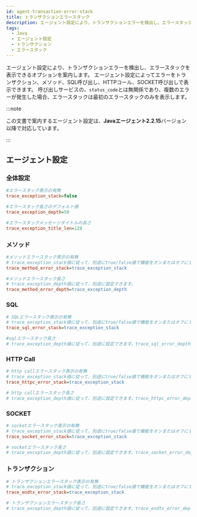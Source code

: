 ```yaml
---
id: agent-transaction-error-stack
title: トランザクションエラースタック
description: エージェント設定により、トランザクションエラーを検出し、エラースタックを表示できるオプションを案内します。
tags:
  - Java
  - エージェント設定
  - トランザクション
  - エラースタック
---
```


エージェント設定により、トランザクションエラーを検出し、エラースタックを表示できるオプションを案内します。 エージェント設定によってエラーをトランザクション、メソッド、SQL呼び出し、HTTPコール、SOCKET呼び出しで表示できます。 呼び出しサービスの、`status_code`とは無関係であり、複数のエラーが発生した場合、エラースタックは最初のエラースタックのみを表示します。

:::note

この文書で案内するエージェント設定は、**Javaエージェント2.2.15**バージョン以降で対応しています。

:::

## エージェント設定

### 全体設定

```ini title='whatap.conf'
#エラースタック表示の有無
trace_exception_stack=false

#エラースタック長さのデフォルト値
trace_exception_depth=50

#エラースタックメッセージタイトルの長さ
trace_exception_title_len=128
```

### メソッド

```ini title='whatap.conf'
#メソッドエラースタック表示の有無
# trace_exception_stack値に従って、別途にtrue/false値で機能をオンまたはオフにすることができます。
trace_method_error_stack=trace_exception_stack

#メソッドエラースタック長さ
# trace_exception_depth値に従って、別途に設定できます。
trace_method_error_depth=trace_exception_depth
```

### SQL

```ini title='whatap.conf'
# SQLエラースタック表示の有無
# trace_exception_stack値に従って、別途にtrue/false値で機能をオンまたはオフにすることができます。
trace_sql_error_stack=trace_exception_stack

#sqlエラースタック長さ
# trace_exception_depth値に従って、別途に設定できます。trace_sql_error_depth=trace_exception_depth
```

### HTTP Call

```ini title='whatap.conf'
# http callエラースタック表示の有無
# trace_exception_stack値に従って、別途にtrue/false値で機能をオンまたはオフにすることができます。
trace_httpc_error_stack=trace_exception_stack

# http callエラースタック長さ
# trace_exception_depth値に従って、別途に設定できます。trace_httpc_error_depth=trace_exception_depth
```

### SOCKET

```ini title='whatap.conf'
# socketエラースタック表示の有無
# trace_exception_stack値に従って、別途にtrue/false値で機能をオンまたはオフにすることができます。
trace_socket_error_stack=trace_exception_stack

# socketエラースタック長さ
# trace_exception_depth値に従って、別途に設定できます。trace_socket_error_depth=trace_exception_depth
```

### トランザクション

```ini title='whatap.conf'
# トランザクションエラースタック表示の有無
# trace_exception_stack値に従って、別途にtrue/false値で機能をオンまたはオフにすることができます。
trace_endtx_error_stack=trace_exception_stack

# トランザクションエラースタック長さ
# trace_exception_depth値に従って、別途に設定できます。trace_endtx_error_depth=trace_exception_depth
```
